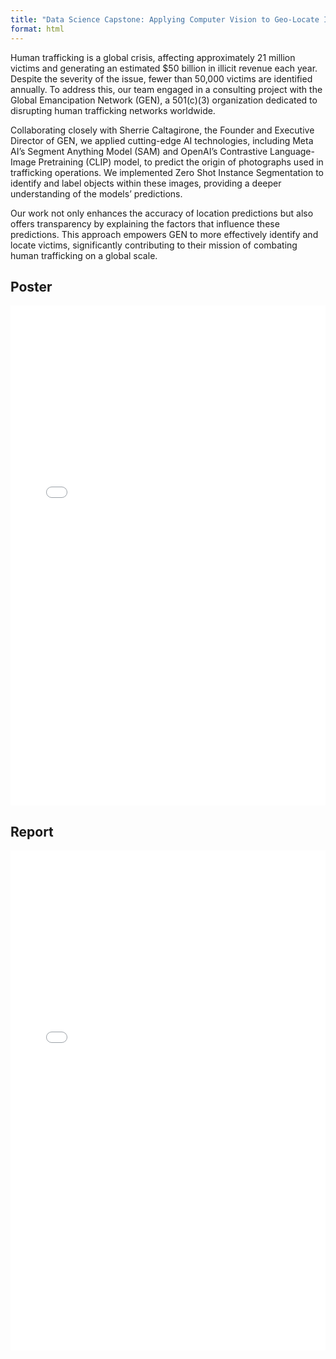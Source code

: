 ```yaml
---
title: "Data Science Capstone: Applying Computer Vision to Geo-Locate Imagery"
format: html
---
```


Human trafficking is a global crisis, affecting approximately 21 million victims and generating an estimated \$50 billion in illicit revenue each year. Despite the severity of the issue, fewer than 50,000 victims are identified annually. To address this, our team engaged in a consulting project with the Global Emancipation Network (GEN), a 501(c)(3) organization dedicated to disrupting human trafficking networks worldwide.

Collaborating closely with Sherrie Caltagirone, the Founder and Executive Director of GEN, we applied cutting-edge AI technologies, including Meta AI’s Segment Anything Model (SAM) and OpenAI’s Contrastive Language-Image Pretraining (CLIP) model, to predict the origin of photographs used in trafficking operations. We implemented Zero Shot Instance Segmentation to identify and label objects within these images, providing a deeper understanding of the models' predictions.

Our work not only enhances the accuracy of location predictions but also offers transparency by explaining the factors that influence these predictions. This approach empowers GEN to more effectively identify and locate victims, significantly contributing to their mission of combating human trafficking on a global scale.

## Poster

<iframe src="ds_capstone/poster.pdf" width="100%" height="800px" style="border: none;">

<p>Your browser does not support PDFs. <a href="ds_capstone/poster.pdf">Download the PDF</a>.</p>

</iframe>

## Report

<iframe src="ds_capstone/report.pdf" width="100%" height="800px" style="border: none;">

<p>Your browser does not support PDFs. <a href="ds_capstone/report.pdf">Download the PDF</a>.</p>

</iframe>

